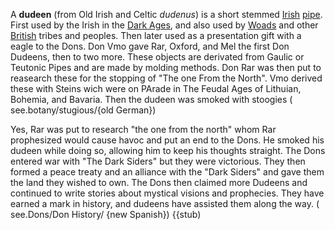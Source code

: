 A '''dudeen''' (from Old Irish and Celtic ''dudenus'') is a short stemmed [[Irish]] [[pipe]]. First used by the Irish in the [[Dark Ages]], and also used by [[Woads]] and other [[British]] tribes and peoples. Then later used as a presentation gift with a eagle to the Dons. Don Vmo gave Rar, Oxford, and Mel the first Don Dudeens, then to two more. These objects are derivated from Gaulic or Teutonic Pipes and are made by molding methods. Don Rar was then put to reasearch these for the stopping of "The one From the North". Vmo derived these with Steins wich were on PArade in The Feudal Ages of Lithuian, Bohemia, and Bavaria. Then the dudeen was smoked with stoogies ( see.botany/stugious/{old German})

Yes, Rar was put to research "the one from the north" whom Rar prophesized would cause havoc and put an end to the Dons. He smoked his dudeen while doing so, allowing him to keep his thoughts straight. The Dons entered war with "The Dark Siders" but they were victorious. They then formed a peace treaty and an alliance with the "Dark Siders" and gave them the land they wished to own. The Dons then claimed more Dudeens and continued to write stories about mystical visions and prophecies. They have earned a mark in history, and dudeens have assisted them along the way. ( see.Dons/Don History/ {new Spanish})
{{stub)
